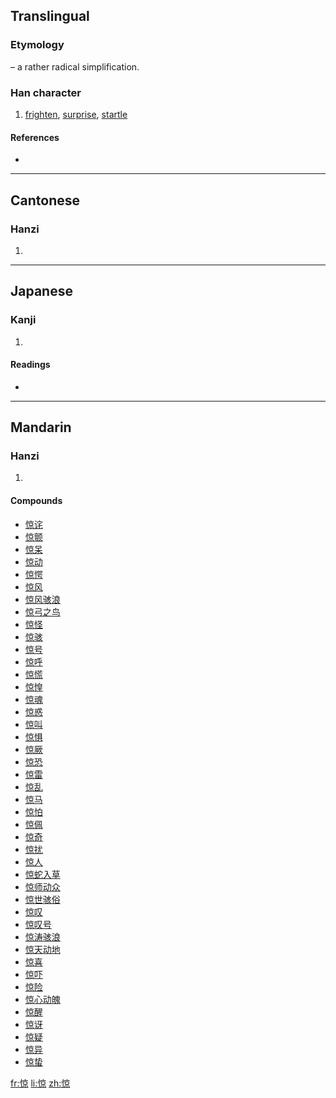{{also|驚}}
==Translingual==
{{zh-forms|惊|[[驚]]}}
===Etymology===
{{Han simp|驚}} – a rather radical simplification.<!-- No pun intended, of course. -->

===Han character===
{{Han char|rn=61|rad=心|as=08|sn=11|four=9009<sub>6</sub>|canj=心卜口火 (PYRF)}}

# [[frighten]], [[surprise]], [[startle]]

====References====
* {{Han ref|kx=0390.110|dkj=10767|dj=0724.090|hdz=42318.030|uh=60CA|ud=24778|bh=D561|bd=54625}}

----

==Cantonese==

===Hanzi===
{{yue-hanzi|jyut=|y=ging1|tra=驚}}

# {{defn|Cantonese|sort=心08}}

----

==Japanese==

===Kanji===
{{ja-kanji|grade=|rs=心08}}

# {{defn|Japanese|sort=心08}}

====Readings====
* {{ja-readings|on=[[りょう]] (ryō)|kun=[[かなしむ]] (kanashimu)}}

----

==Mandarin==

===Hanzi===
{{cmn-hanzi|tra=驚|pin=[[jīng]] ([[jing1]]), [[liáng]] ([[liang2]])|wg=ching<sup>1</sup>, liang<sup>2</sup>}}

# {{defn|Mandarin|sort=心08}}

====Compounds====
* [[惊诧]]
* [[惊颤]]
* [[惊呆]]
* [[惊动]]
* [[惊愕]]
* [[惊风]]
* [[惊风骇浪]]
* [[惊弓之鸟]]
* [[惊怪]]
* [[惊骇]]
* [[惊号]]
* [[惊呼]]
* [[惊慌]]
* [[惊惶]]
* [[惊魂]]
* [[惊惑]]
* [[惊叫]]
* [[惊惧]]
* [[惊厥]]
* [[惊恐]]
* [[惊雷]]
* [[惊乱]]
* [[惊马]]
* [[惊怕]]
* [[惊佩]]
* [[惊奇]]
* [[惊扰]]
* [[惊人]]
* [[惊蛇入草]]
* [[惊师动众]]
* [[惊世骇俗]]
* [[惊叹]]
* [[惊叹号]]
* [[惊涛骇浪]]
* [[惊天动地]]
* [[惊喜]]
* [[惊吓]]
* [[惊险]]
* [[惊心动魄]]
* [[惊醒]]
* [[惊讶]]
* [[惊疑]]
* [[惊异]]
* [[惊蛰]]

[[fr:惊]]
[[li:惊]]
[[zh:惊]]